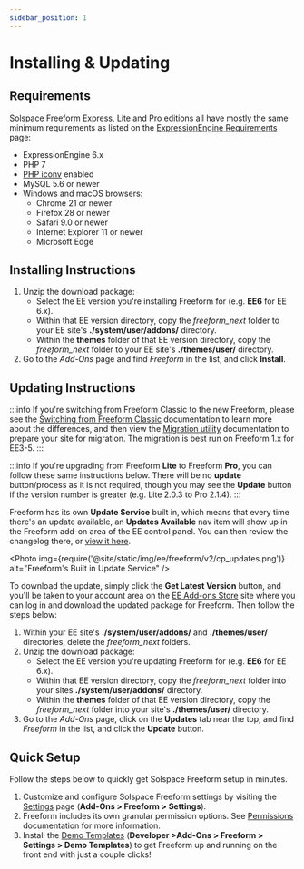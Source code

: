```yaml
---
sidebar_position: 1
---
```



# Installing & Updating

## Requirements

Solspace Freeform Express, Lite and Pro editions all have mostly the same minimum requirements as listed on the [ExpressionEngine Requirements](https://docs.expressionengine.com/v6/installation/requirements.html) page:

- ExpressionEngine 6.x
- PHP 7
- [PHP iconv](http://php.net/manual/en/book.iconv.php) enabled
- MySQL 5.6 or newer
- Windows and macOS browsers:
  - Chrome 21 or newer
  - Firefox 28 or newer
  - Safari 9.0 or newer
  - Internet Explorer 11 or newer
  - Microsoft Edge

## Installing Instructions

1. Unzip the download package:
   - Select the EE version you're installing Freeform for (e.g. **EE6** for EE 6.x).
   - Within that EE version directory, copy the _freeform_next_ folder to your EE site's **./system/user/addons/** directory.
   - Within the **themes** folder of that EE version directory, copy the _freeform_next_ folder to your EE site's **./themes/user/** directory.
2. Go to the _Add-Ons_ page and find _Freeform_ in the list, and click **Install**.

## Updating Instructions

:::info
If you're switching from Freeform Classic to the new Freeform, please see the [Switching from Freeform Classic](../setup/switching-from-classic.mdx) documentation to learn more about the differences, and then view the [Migration utility](./classic-migration.mdx) documentation to prepare your site for migration. The migration is best run on Freeform 1.x for EE3-5.
:::

:::info
If you're upgrading from Freeform **Lite** to Freeform **Pro**, you can follow these same instructions below. There will be no **update** button/process as it is not required, though you may see the **Update** button if the version number is greater (e.g. Lite 2.0.3 to Pro 2.1.4).
:::

Freeform has its own **Update Service** built in, which means that every time there's an update available, an **Updates Available** nav item will show up in the Freeform add-on area of the EE control panel. You can then review the changelog there, or [view it here](./changelog.mdx).

<Photo
  img={require('@site/static/img/ee/freeform/v2/cp_updates.png')}
  alt="Freeform's Built in Update Service"
/>

To download the update, simply click the **Get Latest Version** button, and you'll be taken to your account area on the [EE Add-ons Store](https://expressionengine.com/add-ons/freeform) site where you can log in and download the updated package for Freeform. Then follow the steps below:

1. Within your EE site's **./system/user/addons/** and **./themes/user/** directories, delete the _freeform_next_ folders.
2. Unzip the download package:
   - Select the EE version you're updating Freeform for (e.g. **EE6** for EE 6.x).
   - Within that EE version directory, copy the _freeform_next_ folder into your sites **./system/user/addons/** directory.
   - Within the **themes** folder of that EE version directory, copy the _freeform_next_ folder into your site's **./themes/user/** directory.
3. Go to the _Add-Ons_ page, click on the **Updates** tab near the top, and find _Freeform_ in the list, and click the **Update** button.

## Quick Setup

Follow the steps below to quickly get Solspace Freeform setup in minutes.

1. Customize and configure Solspace Freeform settings by visiting the [Settings](../configuration/settings.mdx) page (**Add-Ons > Freeform > Settings**).
2. Freeform includes its own granular permission options. See [Permissions](../configuration/settings.mdx#permissions) documentation for more information.
3. Install the [Demo Templates](../configuration/demo-templates.mdx) (**Developer >Add-Ons > Freeform > Settings > Demo Templates**) to get Freeform up and running on the front end with just a couple clicks!
